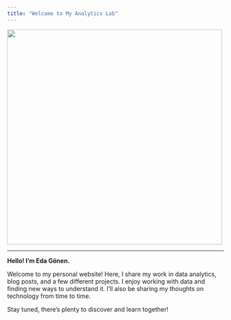```yaml
---
title: "Welcome to My Analytics Lab"
---
```


![](assets/images/welcometotheclub.gif){fig-align="center" width="500px"}

------------------------------------------------------------------------

**Hello! I'm Eda Gönen.**

Welcome to my personal website! Here, I share my work in data analytics, blog posts, and a few different projects. I enjoy working with data and finding new ways to understand it. I’ll also be sharing my thoughts on technology from time to time.

Stay tuned, there’s plenty to discover and learn together!
